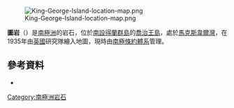 [[Image:King-George-Island-location-map.png|thumb]]

{{coord|62|14|S|58|53|W|display=title}}

'''圖岩'''（{{lang-en|Tu Rocks}}）是[[南極洲|南極洲]]的岩石，位於[[南設得蘭群島|南設得蘭群島]]的[[喬治王島|喬治王島]]，處於[[馬克斯韋爾灣|馬克斯韋爾灣]]，在1935年由[[英國|英國]]研究隊繪入地圖，現時由[[南極條約體系|南極條約體系]]管理。

==參考資料==
*{{usgs-gazetteer}}
{{Antarctica-geo-stub}}
{{南设得兰群岛}}
[[Category:南極洲岩石|Category:南極洲岩石]]